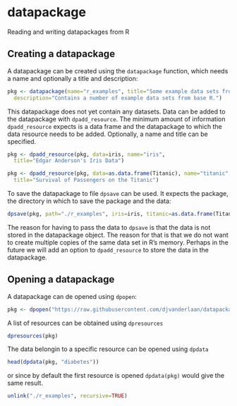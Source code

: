 datapackage
===========

Reading and writing datapackages from R


Creating a datapackage
----------------------

A datapackage can be created using the `datapackage` function, which needs a
name and optionally a title and description:

```r
pkg <- datapackage(name="r_examples", title="Some example data sets from R",
  description="Contains a number of example data sets from base R.")
```

This datapackage  does not yet contain any datasets. Data can be added to the 
datapackage with `dpadd_resource`.  The minimum amount of information
`dpadd_resource` expects is a data frame and the datapackage to which the data
resource needs to be added.  Optionally, a name and title can be specified. 

```r
pkg <- dpadd_resource(pkg, data=iris, name="iris", 
  title="Edgar Anderson's Iris Data")

pkg <- dpadd_resource(pkg, data=as.data.frame(Titanic), name="titanic",
  title="Survival of Passengers on the Titanic")
```

To save the datapackage to file `dpsave` can be used. It expects the package,
the directory in which to save the package and the data: 

```r
dpsave(pkg, path="./r_examples", iris=iris, titanic=as.data.frame(Titanic))
```

The reason for having to pass the data to `dpsave` is that the data is not
stored in the datapackage object. The reason for that is that we do not want to
create multiple copies of the same data set in R's memory. Perhaps in the future
we will add an option to `dpadd_resource` to store the data in the datapackage.


Opening a datapackage
---------------------

A datapackage can de opened using `dpopen`:

```r
pkg <- dpopen("https://raw.githubusercontent.com/djvanderlaan/datapackage/master/inst/examples/diabetes/datapackage.json")
```

A list of resources can be obtained using `dpresources`
```r
dpresources(pkg)
```

The data belongin to a specific resource can be opened using `dpdata`
```r
head(dpdata(pkg, "diabetes"))
```
or since by default the first resource is opened `dpdata(pkg)` would give the
same result.






```r
unlink("./r_examples", recursive=TRUE)
```


